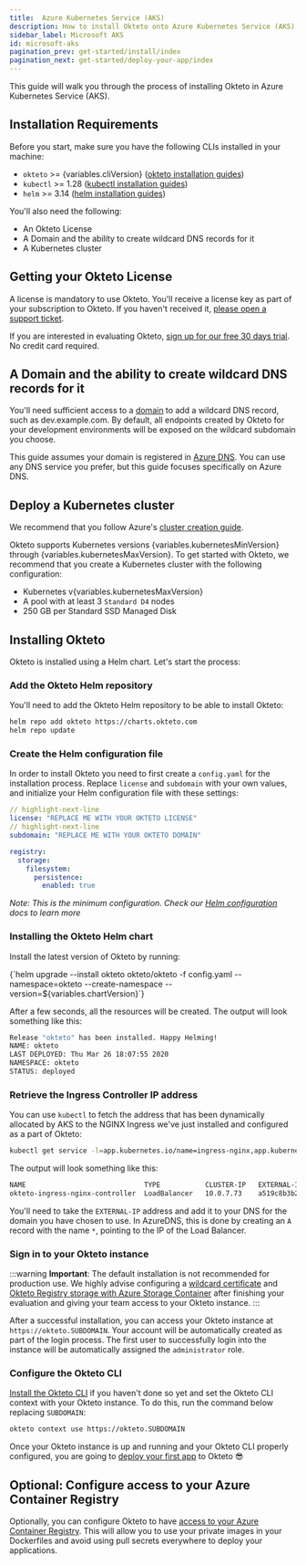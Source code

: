 ```yaml
---
title:  Azure Kubernetes Service (AKS)
description: How to install Okteto onto Azure Kubernetes Service (AKS)
sidebar_label: Microsoft AKS
id: microsoft-aks
pagination_prev: get-started/install/index
pagination_next: get-started/deploy-your-app/index
---
```



This guide will walk you through the process of installing Okteto in Azure Kubernetes Service (AKS).

## Installation Requirements

Before you start, make sure you have the following CLIs installed in your machine:

- `okteto` >= {variables.cliVersion} ([okteto installation guides](get-started/install-okteto-cli.mdx))
- `kubectl` >= 1.28 ([kubectl installation guides](https://kubernetes.io/docs/tasks/tools/#kubectl))
- `helm` >= 3.14 ([helm installation guides](https://helm.sh/docs/intro/install/))

You'll also need the following:

- An Okteto License
- A Domain and the ability to create wildcard DNS records for it
- A Kubernetes cluster

## Getting your Okteto License

A license is mandatory to use Okteto. You'll receive a license key as part of your subscription to Okteto. If you haven't received it, [please open a support ticket](https://okteto.com/support).

If you are interested in evaluating Okteto, [sign up for our free 30 days trial](https://www.okteto.com/free-trial/). No credit card required.

## A Domain and the ability to create wildcard DNS records for it

You'll need sufficient access to a [domain](self-hosted/helm-configuration.mdx#subdomain) to add a wildcard DNS record, such as dev.example.com.
By default, all endpoints created by Okteto for your development environments will be exposed on the wildcard subdomain you choose.

This guide assumes your domain is registered in [Azure DNS](https://docs.microsoft.com/en-us/azure/dns/dns-overview).
You can use any DNS service you prefer, but this guide focuses specifically on Azure DNS.

## Deploy a Kubernetes cluster

We recommend that you follow Azure's [cluster creation guide](https://docs.microsoft.com/en-us/azure/aks/kubernetes-walkthrough).

Okteto supports Kubernetes versions {variables.kubernetesMinVersion} through {variables.kubernetesMaxVersion}.
To get started with Okteto, we recommend that you create a Kubernetes cluster with the following configuration:

- Kubernetes v{variables.kubernetesMaxVersion}
- A pool with at least 3 `Standard D4` nodes
- 250 GB per Standard SSD Managed Disk

## Installing Okteto

Okteto is installed using a Helm chart. Let's start the process:

### Add the Okteto Helm repository

You'll need to add the Okteto Helm repository to be able to install Okteto:

```bash
helm repo add okteto https://charts.okteto.com
helm repo update
```

### Create the Helm configuration file

In order to install Okteto you need to first create a `config.yaml` for the installation process.
Replace `license` and `subdomain` with your own values, and initialize your Helm configuration file with these settings:

```yaml title="config.yaml"
// highlight-next-line
license: "REPLACE ME WITH YOUR OKTETO LICENSE"
// highlight-next-line
subdomain: "REPLACE ME WITH YOUR OKTETO DOMAIN"

registry:
  storage:
    filesystem:
      persistence:
        enabled: true
```

_Note: This is the minimum configuration. Check our [Helm configuration](self-hosted/helm-configuration.mdx) docs to learn more_

### Installing the Okteto Helm chart

Install the latest version of Okteto by running:

<CodeBlock language="bash">
  {`helm upgrade --install okteto okteto/okteto -f config.yaml --namespace=okteto --create-namespace --version=${variables.chartVersion}`}
</CodeBlock>

After a few seconds, all the resources will be created. The output will look something like this:

```bash
Release "okteto" has been installed. Happy Helming!
NAME: okteto
LAST DEPLOYED: Thu Mar 26 18:07:55 2020
NAMESPACE: okteto
STATUS: deployed
```

### Retrieve the Ingress Controller IP address

You can use `kubectl` to fetch the address that has been dynamically allocated by AKS to the NGINX Ingress we've just installed and configured as a part of Okteto:

```bash
kubectl get service -l=app.kubernetes.io/name=ingress-nginx,app.kubernetes.io/component=controller --namespace=okteto
```

The output will look something like this:

```bash
NAME                             TYPE           CLUSTER-IP   EXTERNAL-IP                          PORT(S)                                     AGE
okteto-ingress-nginx-controller  LoadBalancer   10.0.7.73    a519c8b3b27f94...aks.microsoft.com   80:30795/TCP,443:32481/TCP,1234:30885/TCP   5m
```

You'll need to take the `EXTERNAL-IP` address and add it to your DNS for the domain you have chosen to use. In AzureDNS, this is done by creating an `A` record with the name  `*`, pointing to the IP of the Load Balancer.

### Sign in to your Okteto instance

:::warning
**Important**: The default installation is not recommended for production use. We highly advise configuring a [wildcard certificate](self-hosted/install/certificates/index.mdx) and [Okteto Registry storage with Azure Storage Container](self-hosted/install/okteto-registry-storage/azure-storage-container.mdx) after finishing your evaluation and giving your team access to your Okteto instance.
:::

After a successful installation, you can access your Okteto instance at `https://okteto.SUBDOMAIN`. Your account will be automatically created as part of the login process. The first user to successfully login into the instance will be automatically assigned the `administrator` role.

### Configure the Okteto CLI

[Install the Okteto CLI](get-started/install-okteto-cli.mdx) if you haven't done so yet and set the Okteto CLI context with your Okteto instance.
To do this, run the command below replacing `SUBDOMAIN`:

```bash
okteto context use https://okteto.SUBDOMAIN
```

Once your Okteto instance is up and running and your Okteto CLI properly configured, you are going to [deploy your first app](get-started/deploy-your-app/index.mdx) to Okteto 😎

## Optional: Configure access to your Azure Container Registry

Optionally, you can configure Okteto to have [access to your Azure Container Registry](admin/registry-credentials/azure-acr.mdx).
This will allow you to use your private images in your Dockerfiles and avoid using pull secrets everywhere to deploy your applications.
